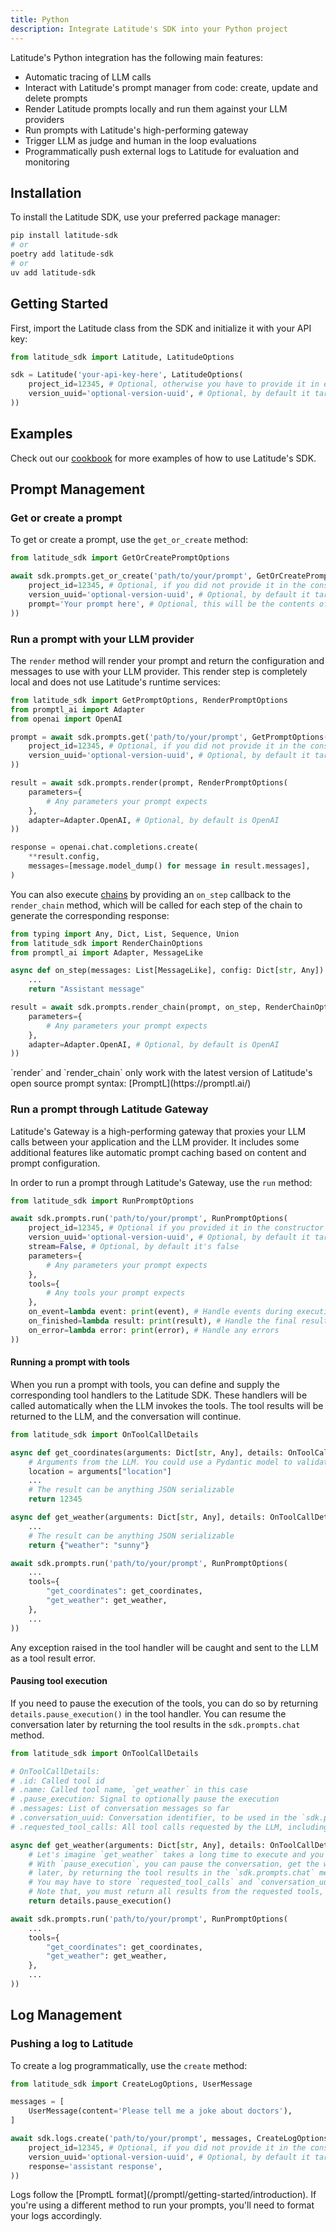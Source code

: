 ```yaml
---
title: Python
description: Integrate Latitude's SDK into your Python project
---
```


Latitude's Python integration has the following main features:

- Automatic tracing of LLM calls
- Interact with Latitude's prompt manager from code: create, update and delete prompts
- Render Latitude prompts locally and run them against your LLM providers
- Run prompts with Latitude's high-performing gateway
- Trigger LLM as judge and human in the loop evaluations
- Programmatically push external logs to Latitude for evaluation and monitoring

## Installation

To install the Latitude SDK, use your preferred package manager:

```bash
pip install latitude-sdk
# or
poetry add latitude-sdk
# or
uv add latitude-sdk
```

## Getting Started

First, import the Latitude class from the SDK and initialize it with your API key:

```python
from latitude_sdk import Latitude, LatitudeOptions

sdk = Latitude('your-api-key-here', LatitudeOptions(
    project_id=12345, # Optional, otherwise you have to provide it in each method
    version_uuid='optional-version-uuid', # Optional, by default it targets the latest live version
))
```

## Examples

Check out our [cookbook](/guides/cookbook/overview#python) for more examples of how to use Latitude's SDK.

## Prompt Management

### Get or create a prompt

To get or create a prompt, use the `get_or_create` method:

```python
from latitude_sdk import GetOrCreatePromptOptions

await sdk.prompts.get_or_create('path/to/your/prompt', GetOrCreatePromptOptions(
    project_id=12345, # Optional, if you did not provide it in the constructor
    version_uuid='optional-version-uuid', # Optional, by default it targets the latest live version
    prompt='Your prompt here', # Optional, this will be the contents of your prompt if it does not exist
))
```

### Run a prompt with your LLM provider

The `render` method will render your prompt and return the configuration and
messages to use with your LLM provider. This render step is completely local and
does not use Latitude's runtime services:

```python
from latitude_sdk import GetPromptOptions, RenderPromptOptions
from promptl_ai import Adapter
from openai import OpenAI

prompt = await sdk.prompts.get('path/to/your/prompt', GetPromptOptions(
    project_id=12345, # Optional, if you did not provide it in the constructor
    version_uuid='optional-version-uuid', # Optional, by default it targets the latest live version
))

result = await sdk.prompts.render(prompt, RenderPromptOptions(
    parameters={
        # Any parameters your prompt expects
    },
    adapter=Adapter.OpenAI, # Optional, by default is OpenAI
))

response = openai.chat.completions.create(
    **result.config,
    messages=[message.model_dump() for message in result.messages],
)
```

You can also execute [chains](/promptl/advanced/chains) by providing an `on_step` callback to the
`render_chain` method, which will be called for each step of the chain to generate
the corresponding response:

```python
from typing import Any, Dict, List, Sequence, Union
from latitude_sdk import RenderChainOptions
from promptl_ai import Adapter, MessageLike

async def on_step(messages: List[MessageLike], config: Dict[str, Any]) -> Union[str, MessageLike, Sequence[MessageLike]]:
    ...
    return "Assistant message"

result = await sdk.prompts.render_chain(prompt, on_step, RenderChainOptions(
    parameters={
        # Any parameters your prompt expects
    },
    adapter=Adapter.OpenAI, # Optional, by default is OpenAI
))
```

<Note>
  `render` and `render_chain` only work with the latest version of Latitude's
  open source prompt syntax: [PromptL](https://promptl.ai/)
</Note>

### Run a prompt through Latitude Gateway

Latitude's Gateway is a high-performing gateway that proxies your LLM calls
between your application and the LLM provider. It includes some additional
features like automatic prompt caching based on content and prompt
configuration.

In order to run a prompt through Latitude's Gateway, use the `run` method:

```python
from latitude_sdk import RunPromptOptions

await sdk.prompts.run('path/to/your/prompt', RunPromptOptions(
    project_id=12345, # Optional if you provided it in the constructor
    version_uuid='optional-version-uuid', # Optional, by default it targets the latest live version
    stream=False, # Optional, by default it's false
    parameters={
        # Any parameters your prompt expects
    },
    tools={
        # Any tools your prompt expects
    },
    on_event=lambda event: print(event), # Handle events during execution
    on_finished=lambda result: print(result), # Handle the final result
    on_error=lambda error: print(error), # Handle any errors
))
```

#### Running a prompt with tools

When you run a prompt with tools, you can define and supply the corresponding
tool handlers to the Latitude SDK. These handlers will be called automatically
when the LLM invokes the tools. The tool results will be returned to the LLM,
and the conversation will continue.

```python
from latitude_sdk import OnToolCallDetails

async def get_coordinates(arguments: Dict[str, Any], details: OnToolCallDetails) -> int:
    # Arguments from the LLM. You could use a Pydantic model to validate the arguments and to have type hinting
    location = arguments["location"]
    ...
    # The result can be anything JSON serializable
    return 12345

async def get_weather(arguments: Dict[str, Any], details: OnToolCallDetails) -> Dict[str, Any]:
    ...
    # The result can be anything JSON serializable
    return {"weather": "sunny"}

await sdk.prompts.run('path/to/your/prompt', RunPromptOptions(
    ...
    tools={
        "get_coordinates": get_coordinates,
        "get_weather": get_weather,
    },
    ...
))
```

<Note>
  Any exception raised in the tool handler will be caught and sent to the LLM as
  a tool result error.
</Note>

#### Pausing tool execution

If you need to pause the execution of the tools, you can do so by returning
`details.pause_execution()` in the tool handler. You can resume the
conversation later by returning the tool results in the `sdk.prompts.chat`
method.

```python
from latitude_sdk import OnToolCallDetails

# OnToolCallDetails:
# .id: Called tool id
# .name: Called tool name, `get_weather` in this case
# .pause_execution: Signal to optionally pause the execution
# .messages: List of conversation messages so far
# .conversation_uuid: Conversation identifier, to be used in the `sdk.prompts.chat` method
# .requested_tool_calls: All tool calls requested by the LLM, including this one

async def get_weather(arguments: Dict[str, Any], details: OnToolCallDetails) -> Any:
    # Let's imagine `get_weather` takes a long time to execute and you want to do it in the background.
    # With `pause_execution`, you can pause the conversation, get the weather data, and resume the conversation
    # later, by returning the tool results in the `sdk.prompts.chat` method.
    # You may have to store `requested_tool_calls` and `conversation_uuid` on your side to resume the conversation.
    # Note that, you must return all results from the requested tools, in the `sdk.prompts.chat` method, at once.
    return details.pause_execution()

await sdk.prompts.run('path/to/your/prompt', RunPromptOptions(
    ...
    tools={
        "get_coordinates": get_coordinates,
        "get_weather": get_weather,
    },
    ...
))
```

## Log Management

### Pushing a log to Latitude

To create a log programmatically, use the `create` method:

```python
from latitude_sdk import CreateLogOptions, UserMessage

messages = [
    UserMessage(content='Please tell me a joke about doctors'),
]

await sdk.logs.create('path/to/your/prompt', messages, CreateLogOptions(
    project_id=12345, # Optional, if you did not provide it in the constructor
    version_uuid='optional-version-uuid', # Optional, by default it targets the latest live version
    response='assistant response',
))
```

<Note>
  Logs follow the [PromptL format](/promptl/getting-started/introduction). If
  you're using a different method to run your prompts, you'll need to format
  your logs accordingly.
</Note>
